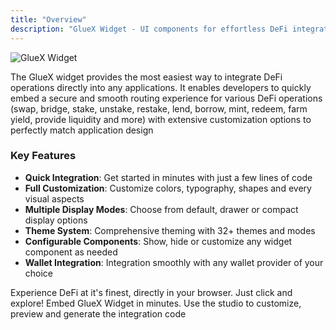 ```yaml
---
title: "Overview"
description: "GlueX Widget - UI components for effortless DeFi integration (Routing, Swap, Bridge, Lend, Stake and more)"
---
```


<img className="" src="/images/products/widget/widget.png" alt="GlueX Widget" />

The GlueX widget provides the most easiest way to integrate DeFi operations directly into any applications. It enables developers to quickly embed a secure and smooth routing experience for various DeFi operations (swap, bridge, stake, unstake, restake, lend, borrow, mint, redeem, farm yield, provide liquidity and more) with extensive customization options to perfectly match application design

### Key Features

- **Quick Integration**: Get started in minutes with just a few lines of code
- **Full Customization**: Customize colors, typography, shapes and every visual aspects
- **Multiple Display Modes**: Choose from default, drawer or compact display options
- **Theme System**: Comprehensive theming with 32+ themes and modes
- **Configurable Components**: Show, hide or customize any widget component as needed
- **Wallet Integration**: Integration smoothly with any wallet provider of your choice

<CardGroup cols={2}>
  <Card title="Try Out Now" icon="play" href="https://dapp.gluex.xyz">
    Experience DeFi at it's finest, directly in your browser. Just click and
    explore!
  </Card>
  <Card
    title="Integrate Now"
    icon="rocket"
    href="https://studio.gluex.xyz/playground"
  >
    Embed GlueX Widget in minutes. Use the studio to customize, preview and
    generate the integration code
  </Card>
</CardGroup>
